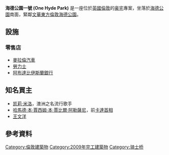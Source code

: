{{expand|time=2014-02-10T16:19:53+00:00}}
{{Infobox building
| name                = 海德公園一號
| native_name         = One Hyde Park
| former_names        = 
| alternate_names     =
| image               = One Hyde Park under construction in May 2010.JPG
| caption             = 正在施工的'''海德公園一號'''，圖片攝於2010年5月
| map_type            = 
| altitude            = 
| building_type       = [[住宅|住宅]]、[[零售|零售]]
| architectural_style = [[现代主义建筑|现代主义]]
| structural_system   = 
| cost                = 11.5億 [[英鎊|英鎊]]
| ren_cost            = 
| location            = [[英國|英國]][[倫敦|倫敦]]
| address             = One Hyde Park: The Residences at Mandarin Oriental, 100 Knightsbridge, London, SW1X 7LJ
| client              = 
| owner               = Project Grande (Guernsey) Limited
| current_tenants     = [[麥拉倫集團|麥拉倫汽車]]、[[麥拉倫集團|麥拉倫汽車]]、[[阿布達比伊斯蘭銀行|阿布達比伊斯蘭銀行]]
| landlord            = 
| coordinates         = 
| coordinates_display  = inline,title
| latitude             = 51.5016 
| longitude            = -0.1611
| start_date          = 2007年1月
| completion_date     = 2009年3月
| inauguration_date   =
| renovation_date     = 
| floor_count         = 
| floor_area          = 零售面積: 385,000 平方呎<br />(35,800 平方米)
| main_contractor     = [[Laing_O'Rourke|Laing O'Rourke]]
| architect           = 
| architecture_firm   = [[Rogers_Stirk_Harbour_+_Partners|Rogers Stirk Harbour + Partners]]<ref name=EA />
| structural_engineer = [[Arup_Group_Limited|Arup]]<ref name=EA />
| services_engineer   = [[Cundall_Johnston_and_Partners|Cundall]]<ref name=EA />
| civil_engineer      = 
| other_designers     = [[Candy_&_Candy|Candy & Candy]]<ref name=EA />
| quantity_surveyor   = Gardiner & Theobald<ref name=EA />
| awards              = 
| ren_architect       = 
| ren_firm            = 
| ren_str_engineer    = 
| ren_serv_engineer   = 
| ren_civ_engineer    = 
| ren_oth_designers   = 
| ren_qty_surveyor    = 
| ren_awards          =
| references          = 
}}

'''海德公園一號 (One Hyde Park)''' 是一座位於[[英國|英國]][[倫敦|倫敦]]的[[豪宅|豪宅]]專案，坐落於[[海德公園|海德公園]]南面，緊鄰[[文華東方倫敦海德公園|文華東方倫敦海德公園]]。

== 設施 ==
=== 零售店 ===
* [[麥拉倫集團|麥拉倫汽車]]
* [[勞力士|勞力士]]
* [[阿布達比伊斯蘭銀行|阿布達比伊斯蘭銀行]]

== 知名買主 ==
* [[凯莉·米洛|凯莉·米洛]]，澳洲之名流行歌手
* [[哈馬德·本·賈西姆·本·賈比爾·阿勒薩尼|哈馬德·本·賈西姆·本·賈比爾·阿勒薩尼]]，前[[卡達首相|卡達首相]]
* [[王文洋|王文洋]]

== 參考資料 ==
{{reflist|refs=
<ref name=EA>{{cite news|url=http://www.e-architect.co.uk/london/one_hyde_park.htm|title=One Hyde Park|accessdate=6 June 2011|publisher=e-architect|date=|archive-date=2013-11-13|archive-url=https://web.archive.org/web/20131113150040/http://www.e-architect.co.uk/london/one_hyde_park.htm|dead-url=no}}</ref>
}}

[[Category:倫敦建築物|Category:倫敦建築物]]
[[Category:2009年完工建築物|Category:2009年完工建築物]]
[[Category:骑士桥|Category:骑士桥]]
